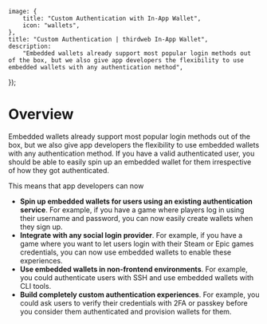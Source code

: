 
	image: {
		title: "Custom Authentication with In-App Wallet",
		icon: "wallets",
	},
	title: "Custom Authentication | thirdweb In-App Wallet",
	description:
		"Embedded wallets already support most popular login methods out of the box, but we also give app developers the flexibility to use embedded wallets with any authentication method",
});

# Overview

Embedded wallets already support most popular login methods out of the box, but we also give app developers the flexibility to use
embedded wallets with any authentication method. If you have a valid authenticated user, you should be able to easily spin up an
embedded wallet for them irrespective of how they got authenticated.

<DocImage src={EWSpeedRacer} />

This means that app developers can now

- **Spin up embedded wallets for users using an existing authentication service**. For example, if you have a game where players log in using their username and password, you can now easily create wallets when they sign up.
- **Integrate with any social login provider**. For example, if you have a game where you want to let users login with their Steam or Epic games credentials, you can now use embedded wallets to enable these experiences.
- **Use embedded wallets in non-frontend environments**. For example, you could authenticate users with SSH and use embedded wallets with CLI tools.
- **Build completely custom authentication experiences**. For example, you could ask users to verify their credentials with 2FA or passkey before you consider them authenticated and provision wallets for them.
